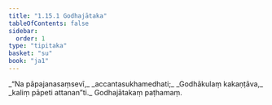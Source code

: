 ```yaml
---
title: "1.15.1 Godhajātaka"
tableOfContents: false
sidebar:
  order: 1
type: "tipitaka"
basket: "su"
book: "ja1"
---
```



<DynamicBreadcrumb />

<Division number="141" book="ja1">

<Paragraph number="313" type="verses" book="ja1">
_“Na pāpajanasaṃsevī,_  
_accantasukhamedhati;_  
_Godhākulaṃ kakaṇṭāva,_  
_kaliṃ pāpeti attanan”ti._  


</Paragraph>
</Division>

<Paragraph number="314" type="center" book="ja1">
Godhajātakaṃ paṭhamaṃ.
</Paragraph>